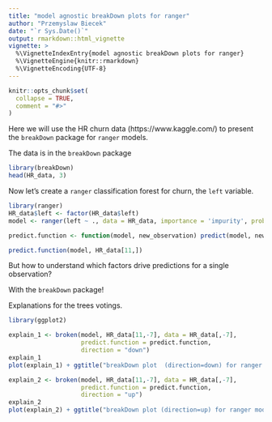 ```yaml
---
title: "model agnostic breakDown plots for ranger"
author: "Przemyslaw Biecek"
date: "`r Sys.Date()`"
output: rmarkdown::html_vignette
vignette: >
  %\VignetteIndexEntry{model agnostic breakDown plots for ranger}
  %\VignetteEngine{knitr::rmarkdown}
  %\VignetteEncoding{UTF-8}
---
```


```r
knitr::opts_chunk$set(
  collapse = TRUE,
  comment = "#>"
)
```

Here we will use the HR churn data  (https://www.kaggle.com/) to present the `breakDown` package for `ranger` models.

The data is in the `breakDown` package

```r
library(breakDown)
head(HR_data, 3)
```

Now let's create a `ranger` classification forest for churn, the `left` variable.

```r
library(ranger)
HR_data$left <- factor(HR_data$left)
model <- ranger(left ~ ., data = HR_data, importance = 'impurity', probability=TRUE, min.node.size = 2000)

predict.function <- function(model, new_observation) predict(model, new_observation, type = "response")$predictions[,2]

predict.function(model, HR_data[11,])

```

But how to understand which factors drive predictions for a single observation? 

With the `breakDown` package!

Explanations for the trees votings.

```r
library(ggplot2)

explain_1 <- broken(model, HR_data[11,-7], data = HR_data[,-7],
                    predict.function = predict.function, 
                    direction = "down")
explain_1
plot(explain_1) + ggtitle("breakDown plot  (direction=down) for ranger model")

explain_2 <- broken(model, HR_data[11,-7], data = HR_data[,-7],
                    predict.function = predict.function, 
                    direction = "up")
explain_2
plot(explain_2) + ggtitle("breakDown plot (direction=up) for ranger model")
```
